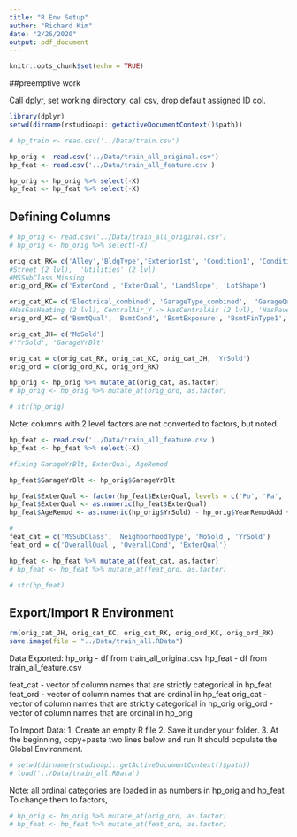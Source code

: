 ```yaml
---
title: "R Env Setup"
author: "Richard Kim"
date: "2/26/2020"
output: pdf_document
---
```


```r
knitr::opts_chunk$set(echo = TRUE)
```

##preemptive work

Call dplyr, set working directory, call csv, drop default assigned ID col.

```r
library(dplyr)
setwd(dirname(rstudioapi::getActiveDocumentContext()$path))

# hp_train <- read.csv('../Data/train.csv')

hp_orig <- read.csv('../Data/train_all_original.csv')
hp_feat <- read.csv('../Data/train_all_feature.csv')

hp_orig <- hp_orig %>% select(-X)
hp_feat <- hp_feat %>% select(-X)
```

## Defining Columns

```r

# hp_orig <- read.csv('../Data/train_all_original.csv')
# hp_orig <- hp_orig %>% select(-X)

orig_cat_RK= c('Alley','BldgType','Exterior1st', 'Condition1', 'Condition2', 'Exterior2nd', 'Foundation', 'HouseStyle', 'LandContour','LotConfig', 'MasVnrType', 'MSZoning', 'RoofMatl', 'Neighborhood') 
#Street (2 lvl),  'Utilities' (2 lvl)
#MSSubClass Missing
orig_ord_RK= c('ExterCond', 'ExterQual', 'LandSlope', 'LotShape')

orig_cat_KC= c('Electrical_combined', 'GarageType_combined',  'GarageQual_combined', 'SaleType_combined') 
#HasGasHeating (2 lvl), CentralAir_Y -> HasCentralAir (2 lvl), 'HasPavedDrive' (2 lvl), 'SaleCond_combined' (2 lvl)
orig_ord_KC= c('BsmtQual', 'BsmtCond', 'BsmtExposure', 'BsmtFinType1', 'BsmtFinType2', 'HeatingQC', 'KitchenQual', 'Functional', 'FireplaceQu', 'GarageFinish', 'GarageCond', 'Fence')

orig_cat_JH= c('MoSold')
#'YrSold', 'GarageYrBlt'

orig_cat = c(orig_cat_RK, orig_cat_KC, orig_cat_JH, 'YrSold')
orig_ord = c(orig_ord_KC, orig_ord_RK)

hp_orig <- hp_orig %>% mutate_at(orig_cat, as.factor)
# hp_orig <- hp_orig %>% mutate_at(orig_ord, as.factor)

# str(hp_orig)
```

Note: columns with 2 level factors are not converted to factors, but noted.

```r

hp_feat <- read.csv('../Data/train_all_feature.csv')
hp_feat <- hp_feat %>% select(-X)

#fixing GarageYrBlt, ExterQual, AgeRemod

hp_feat$GarageYrBlt <- hp_orig$GarageYrBlt

hp_feat$ExterQual <- factor(hp_feat$ExterQual, levels = c('Po', 'Fa', 'TA', 'Gd', 'Ex'))
hp_feat$ExterQual <- as.numeric(hp_feat$ExterQual)
hp_feat$AgeRemod <- as.numeric(hp_orig$YrSold) - hp_orig$YearRemodAdd + 2005

#
feat_cat = c('MSSubClass', 'NeighborhoodType', 'MoSold', 'YrSold')
feat_ord = c('OverallQual', 'OverallCond', 'ExterQual')

hp_feat <- hp_feat %>% mutate_at(feat_cat, as.factor)
# hp_feat <- hp_feat %>% mutate_at(feat_ord, as.factor)

# str(hp_feat)
```

## Export/Import R Environment

```r
rm(orig_cat_JH, orig_cat_KC, orig_cat_RK, orig_ord_KC, orig_ord_RK)
save.image(file = "../Data/train_all.RData")
```

Data Exported:
hp_orig - df from train_all_original.csv
hp_feat - df from train_all_feature.csv

feat_cat - vector of column names that are strictly categorical in hp_feat
feat_ord - vector of column names that are ordinal in hp_feat
orig_cat - vector of column names that are strictly categorical in hp_orig
orig_ord - vector of column names that are ordinal in hp_orig

To Import Data:
1. Create an empty R file
2. Save it under your folder.
3. At the beginning, copy+paste two lines below and run
It should populate the Global Environment. 
```r
# setwd(dirname(rstudioapi::getActiveDocumentContext()$path))
# load('../Data/train_all.RData')
```

Note: all ordinal categories are loaded in as numbers in hp_orig and hp_feat
To change them to factors,
```r
# hp_orig <- hp_orig %>% mutate_at(orig_ord, as.factor)
# hp_feat <- hp_feat %>% mutate_at(feat_ord, as.factor)
```





